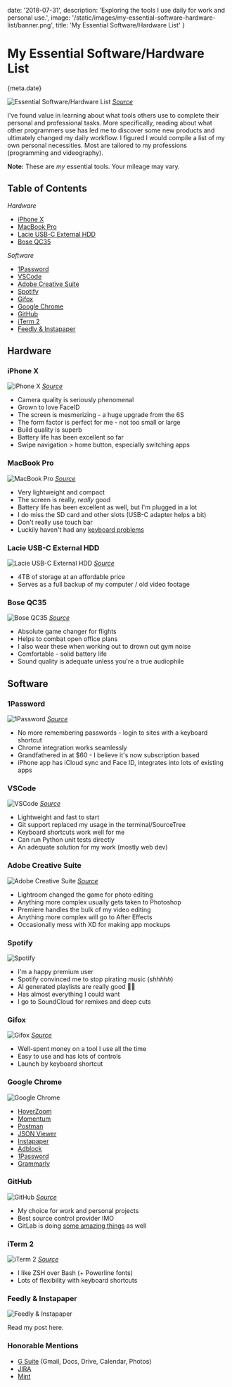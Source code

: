 
date: '2018-07-31',
description: 'Exploring the tools I use daily for work and personal use.',
image: '/static/images/my-essential-software-hardware-list/banner.png',
title: 'My Essential Software/Hardware List'
}


# My Essential Software/Hardware List

<Date>{meta.date}</Date>

![Essential Software/Hardware List](/static/images/my-essential-software-hardware-list/banner.png)
[_Source_](https://mockup.love/downloads/iphone-x-hand-macbook-mockup/)

I've found value in learning about what tools others use to complete their personal and professional tasks. More specifically, reading about what other programmers use has led me to discover some new products and ultimately changed my daily workflow. I figured I would compile a list of my own personal necessities. Most are tailored to my professions (programming and videography).

**Note:** These are _my_ essential tools. Your mileage may vary.

## Table of Contents

_Hardware_

-   [iPhone X](#iphone-x)
-   [MacBook Pro](#macbook-pro)
-   [Lacie USB-C External HDD](#lacie-usb-c-external-hdd)
-   [Bose QC35](#bose-qc35)

_Software_

-   [1Password](#1password)
-   [VSCode](#vscode)
-   [Adobe Creative Suite](#adobe-creative-suite)
-   [Spotify](#spotify)
-   [Gifox](#gifox)
-   [Google Chrome](#google-chrome)
-   [GitHub](#github)
-   [iTerm 2](#iterm-2)
-   [Feedly & Instapaper](#feedly-&-instapaper)

## Hardware

### iPhone X

![iPhone X](/static/images/my-essential-software-hardware-list/iphone.png)
[_Source_](https://ksassets.timeincuk.net/wp/uploads/sites/54/2017/11/DSCF9432-1920x1280.jpg)

-   Camera quality is seriously phenomenal
-   Grown to love FaceID
-   The screen is mesmerizing - a huge upgrade from the 6S
-   The form factor is perfect for me - not too small or large
-   Build quality is superb
-   Battery life has been excellent so far
-   Swipe navigation > home button, especially switching apps

### MacBook Pro

![MacBook Pro](/static/images/my-essential-software-hardware-list/macbook.png)
[_Source_](https://www.idg.tv/video/89287/2018-macbook-pro-review)

-   Very lightweight and compact
-   The screen is really, _really_ good
-   Battery life has been excellent as well, but I'm plugged in a lot
-   I do miss the SD card and other slots (USB-C adapter helps a bit)
-   Don't really use touch bar
-   Luckily haven't had any [keyboard problems](https://www.forbes.com/sites/ewanspence/2018/06/23/apple-macbook-pro-butterfly-keyboard-broken-free-repair/)

### Lacie USB-C External HDD

![Lacie USB-C External HDD](/static/images/my-essential-software-hardware-list/lacie.png)
[_Source_](https://www.chipchick.com/2016/09/lacie-rugged-usb-c.html)

-   4TB of storage at an affordable price
-   Serves as a full backup of my computer / old video footage

### Bose QC35

![Bose QC35](/static/images/my-essential-software-hardware-list/bose.png)
[_Source_](http://gstylemag.com/2016/07/06/bose-quietcomfort-35-headphones-review/)

-   Absolute game changer for flights
-   Helps to combat open office plans
-   I also wear these when working out to drown out gym noise
-   Comfortable - solid battery life
-   Sound quality is adequate unless you're a true audiophile

## Software

### 1Password

![1Password](/static/images/my-essential-software-hardware-list/1password.png)
[_Source_](https://www.engadget.com/2018/05/23/1password-7-mac/)

-   No more remembering passwords - login to sites with a keyboard shortcut
-   Chrome integration works seamlessly
-   Grandfathered in at \$60 - I believe it's now subscription based
-   iPhone app has iCloud sync and Face ID, integrates into lots of existing apps

### VSCode

![VSCode](/static/images/my-essential-software-hardware-list/vscode.png)
[_Source_](https://marketplace.visualstudio.com/items?itemName=alexanderbast.vscode-snazzy)

-   Lightweight and fast to start
-   Git support replaced my usage in the terminal/SourceTree
-   Keyboard shortcuts work well for me
-   Can run Python unit tests directly
-   An adequate solution for my work (mostly web dev)

### Adobe Creative Suite

![Adobe Creative Suite](/static/images/my-essential-software-hardware-list/adobe.png)
[_Source_](https://www.deviantart.com/aaronolive/art/Adobe-CC-Circles-392000044)

-   Lightroom changed the game for photo editing
-   Anything more complex usually gets taken to Photoshop
-   Premiere handles the bulk of my video editing
-   Anything more complex will go to After Effects
-   Occasionally mess with XD for making app mockups

### Spotify

![Spotify](/static/images/my-essential-software-hardware-list/spotify.png)

-   I'm a happy premium user
-   Spotify convinced me to stop pirating music (_shhhhh_)
-   AI generated playlists are really good 👍🏼
-   Has almost everything I could want
-   I go to SoundCloud for remixes and deep cuts

### Gifox

![Gifox](/static/images/my-essential-software-hardware-list/gifox.png)
[_Source_](https://gifox.io/)

-   Well-spent money on a tool I use all the time
-   Easy to use and has lots of controls
-   Launch by keyboard shortcut

### Google Chrome

![Google Chrome](/static/images/my-essential-software-hardware-list/google.png)

-   [HoverZoom](https://chrome.google.com/webstore/detail/hover-zoom%20/pccckmaobkjjboncdfnnofkonhgpceea?hl=en)
-   [Momentum](https://chrome.google.com/webstore/detail/momentum/laookkfknpbbblfpciffpaejjkokdgca?hl=en)
-   [Postman](https://www.getpostman.com/)
-   [JSON Viewer](https://chrome.google.com/webstore/detail/json-viewer/gbmdgpbipfallnflgajpaliibnhdgobh?hl=en-US)
-   [Instapaper](https://chrome.google.com/webstore/detail/instapaper/ldjkgaaoikpmhmkelcgkgacicjfbofhh?hl=en)
-   [Adblock](https://chrome.google.com/webstore/detail/adblock/gighmmpiobklfepjocnamgkkbiglidom)
-   [1Password](https://chrome.google.com/webstore/detail/1password-extension-deskt/aomjjhallfgjeglblehebfpbcfeobpgk?hl=en)
-   [Grammarly](https://grammarly.com/)

### GitHub

![GitHub](/static/images/my-essential-software-hardware-list/github.png)
[_Source_](https://medium.freecodecamp.org/how-to-get-up-to-3500-github-stars-in-one-week-339102b62a8f)

-   My choice for work and personal projects
-   Best source control provider IMO
-   GitLab is doing [some amazing things](https://about.gitlab.com/auto-devops/) as well

### iTerm 2

![iTerm 2](/static/images/my-essential-software-hardware-list/iterm2.png)
[_Source_](https://medium.com/ayuth/iterm2-zsh-oh-my-zsh-the-most-power-full-of-terminal-on-macos-bdb2823fb04c)

-   I like ZSH over Bash (+ Powerline fonts)
-   Lots of flexibility with keyboard shortcuts

### Feedly & Instapaper

![Feedly & Instapaper](/static/images/optimizing-my-digital-content-consumption/banner.png)

<Link slug="blog/optimizing-my-digital-content-consumption" title="Feedly & Instapaper" underline={true}>Read my post here.</Link>

### Honorable Mentions

-   [G Suite](https://gsuite.google.com/) (Gmail, Docs, Drive, Calendar, Photos)
-   [JIRA](https://www.atlassian.com/software/jira)
-   [Mint](https://www.mint.com/)
